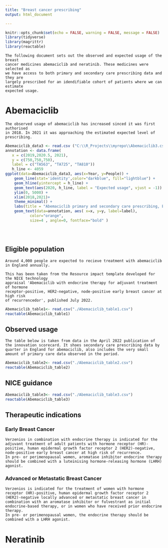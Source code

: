 ```yaml
---
title: "Breast cancer prescribing"
output: html_document

---
```


```r
knitr::opts_chunk$set(echo = FALSE, warning = FALSE, message = FALSE)
library(tidyverse)
library(magrittr)
library(reactable)

```






```
The following document sets out the observed and expected usage of the breast 
cancer medicines abemaciclib and neratinib. These medicines were selected as 
we have access to both primary and secondary care prescribing data and they are 
largely prescribed for an idendifiable cohort of patients where we can estimate 
expected usage. 

```

# Abemaciclib


```
The observed usage of abemaciclib has increased sinced it was first authorised 
in 2018. In 2021 it was approaching the estimated expected level of prescribing. 

```


```r
Abemaciclib_data3 <- read.csv ("C:\\R_Projects\\myrepo\\Abemaciclib3.csv")
annotation <- data.frame(
   x = c(2019,2020.5, 2021),
   y = c(750,750,750),
   label = c("TA563", "TA725", "TA810"))
   h_line <- 4059
ggplot(data=Abemaciclib_data3, aes(x=Year, y=People)) +
    geom_line(stat='identity',color="darkblue", fill="lightblue") +
    geom_hline(yintercept = h_line) +
    geom_text(aes(2020, h_line, label = "Expected usage", vjust = -1)) +
    ylim(0, 5000) +
    xlim(2018,2021)+
    theme_minimal() +
    labs(title = "Abemaciclib primary and secondary care prescribing, England, 2018-2021") +
    geom_text(data=annotation, aes( x=x, y=y, label=label),                 , 
           color="orange", 
           size=4 , angle=0, fontface="bold" )





```

## Eligible population 

```
Around 4,000 people are expected to recieve treatment with abemaciclib in England annually.

This has been taken from the Resource impact template developed for the NICE technology 
appraisal 'Abemaciclib with endocrine therapy for adjuvant treatment of hormone 
receptor-positive, HER2-negative, node-positive early breast cancer at high risk 
of recurrencedor', published July 2022. 
```
```r
Abemaciclib_table1<- read.csv("./Abemaciclib_table1.csv")
reactable(Abemaciclib_table1)
```

## Observed usage
```
The table below is taken from data in the April 2022 publication of the innovation scorecard. It shoes secondary care prescribing data by quarter in England for abemaciclib, also includes the very small amount of primary care data observed in the period. 
```

```r
Abemaciclib_table2<- read.csv("./Abemaciclib_table2.csv")
reactable(Abemaciclib_table2)
```
## NICE guidance

```r
Abemaciclib_table3<- read.csv("./Abemaciclib_table3.csv")
reactable(Abemaciclib_table3)
```
## Therapeutic indications 

### Early Breast Cancer

```
Verzenios in combination with endocrine therapy is indicated for the adjuvant treatment of adult patients with hormone receptor (HR)-positive, human epidermal growth factor receptor 2 (HER2)-negative, node-positive early breast cancer at high risk of recurrence.
In pre- or perimenopausal women, aromatase inhibitor endocrine therapy should be combined with a luteinising hormone-releasing hormone (LHRH) agonist.
```

### Advanced or Metastatic Breast Cancer
```
Verzenios is indicated for the treatment of women with hormone receptor (HR)-positive, human epidermal growth factor receptor 2 (HER2)-negative locally advanced or metastatic breast cancer in combination with an aromatase inhibitor or fulvestrant as initial endocrine-based therapy, or in women who have received prior endocrine therapy.
In pre- or perimenopausal women, the endocrine therapy should be combined with a LHRH agonist.

```

# Neratinib




